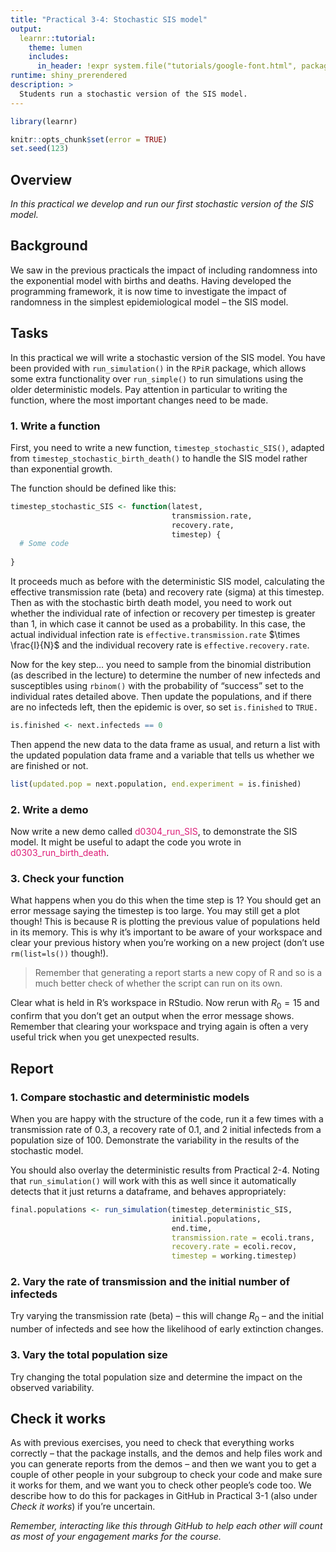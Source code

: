 ```yaml
---
title: "Practical 3-4: Stochastic SIS model"
output: 
  learnr::tutorial:
    theme: lumen
    includes:
      in_header: !expr system.file("tutorials/google-font.html", package = "RPiR")
runtime: shiny_prerendered
description: >
  Students run a stochastic version of the SIS model.
---
```


```r
library(learnr)

knitr::opts_chunk$set(error = TRUE)
set.seed(123)
```

## Overview

*In this practical we develop and run our first stochastic version of the SIS model.*

## Background

We saw in the previous practicals the impact of including randomness into the
exponential model with births and deaths. Having developed the programming 
framework, it is now time to investigate the impact of randomness in the 
simplest epidemiological model -- the SIS model.

## Tasks

In this practical we will write a stochastic version of the SIS model. You have 
been provided with `run_simulation()` in the `RPiR` package, which allows some 
extra functionality over `run_simple()` to run simulations using the older
deterministic models. Pay attention in particular to writing 
the function, where the most important changes need to be made.

### 1. Write a function

First, you need to write a new function, `timestep_stochastic_SIS()`, adapted 
from `timestep_stochastic_birth_death()` to handle the SIS model rather than 
exponential growth. 

The function should be defined like this:

```r
timestep_stochastic_SIS <- function(latest, 
                                    transmission.rate, 
                                    recovery.rate, 
                                    timestep) {
  # Some code
  
}
```

It proceeds much as before with the deterministic SIS model, calculating the 
effective transmission rate (beta) and recovery rate (sigma) at this timestep. 
Then as with the stochastic birth death model, you need to work out whether the 
individual rate of infection or recovery per timestep is greater than 1, in 
which case it cannot be used as a probability. In this case, the actual 
individual infection rate is `effective.transmission.rate` $\times \frac{I}{N}$ 
and the individual recovery rate is `effective.recovery.rate`.

Now for the key step... you need to sample from the binomial distribution (as 
described in the lecture) to determine the number of new infecteds and 
susceptibles using `rbinom()` with the probability of "success" set to the
individual rates detailed above. Then update the populations, and if there are
no infecteds left, then the epidemic is over, so set `is.finished` to `TRUE.` 

```r
is.finished <- next.infecteds == 0
```

Then append the new data to the data frame as usual, and return a list with the
updated population data frame and a variable that tells us whether we are 
finished or not.

```r
list(updated.pop = next.population, end.experiment = is.finished)
```

### 2. Write a demo

Now write a new demo called 
<span style="color: #dd1c77;">d0304_run_SIS</span>, to demonstrate the SIS 
model. It might be useful to adapt the code you wrote in 
<span style="color: #dd1c77;">d0303_run_birth_death</span>.

### 3. Check your function

What happens when you do this when the time step is 1? You should get an error 
message saying the timestep is too large. You may still get a plot though! 
This is because R is plotting the previous value of populations held in its 
memory. This is why it's important to be aware of your workspace and clear your 
previous history when you're working on a new project (don't use 
`rm(list=ls())` though!).

> Remember that generating a report starts a new copy of R and so is a much 
better check of whether the script can run on its own.

Clear what is held in R's workspace in RStudio. Now rerun with $R_0 = 15$ and 
confirm that you don't get an output when the error message shows. Remember
that clearing your workspace and trying again is often a very useful trick when
you get unexpected results.

## Report

### 1. Compare stochastic and deterministic models

When you are happy with the structure of the code, run it a few times with a
transmission rate of 0.3, a recovery rate of 0.1, and 2 initial infecteds from 
a population size of 100. Demonstrate the variability in the results of the 
stochastic model.

You should also overlay the deterministic results from Practical 2-4. 
Noting that `run_simulation()` will work with this as well since it 
automatically detects that it just returns a dataframe, and behaves 
appropriately:

```r
final.populations <- run_simulation(timestep_deterministic_SIS, 
                                    initial.populations,
                                    end.time,
                                    transmission.rate = ecoli.trans,
                                    recovery.rate = ecoli.recov, 
                                    timestep = working.timestep)
```

### 2. Vary the rate of transmission and the initial number of infecteds

Try varying the transmission rate (beta) -- this will change $R_0$ -- and the 
initial number of infecteds and see how the likelihood of early extinction 
changes. 

### 3. Vary the total population size 

Try changing the total population size and determine the impact on the observed 
variability.

## Check it works

As with previous exercises, you need to check that everything works correctly --
that the package installs, and the demos and help files work and you can
generate reports from the demos -- and then we want you to get a couple of other
people in your subgroup to check your code and make sure it works for them,
and we want you to check other people's code too. We describe how to do this for
packages in GitHub in Practical 3-1 (also under *Check it works*) if you're
uncertain.

*Remember, interacting like this through GitHub to help each other will count as
most of your engagement marks for the course.*

